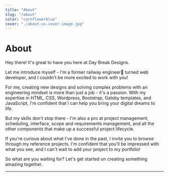 ```yaml
---
title: "About"
slug: "/about"
color: "cornflowerblue"
cover: "./about-us-cover-image.jpg"
---
```


# About

Hey there! It's great to have you here at Day Break Designs. 

Let me introduce myself - I'm a former railway engineer🚂 turned web developer, and I couldn't be more excited to work with you!

For me, creating new designs and solving complex problems with an engineering mindset is more than just a job - it's a passion. 
With my expertise in HTML, CSS, Wordpress, Bootstrap, Gatsby templates, and JavaScript, I'm confident that I can help you bring your digital dreams to life.

But my skills don't stop there - I'm also a pro at project management, scheduling, interface, scope and requirements management, and all the other components that make up a successful project lifecycle.

If you're curious about what I've done in the past, I invite you to browse through my reference projects. 
I'm confident that you'll be impressed with what you see, and I can't wait to add your project to my portfolio!

So what are you waiting for? Let's get started on creating something amazing together.





_______________________________________________________________________________________________________________________

